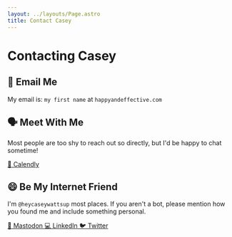 ```yaml
---
layout: ../layouts/Page.astro
title: Contact Casey
---
```


# Contacting Casey

## 📧 Email Me

My email is: `my first name` at `happyandeffective.com`

## 🗣️ Meet With Me

Most people are too shy to reach out so directly, but I'd be happy to chat sometime!

<a class="link text-center" href="https://calendly.com/happyandeffective">
  📆 Calendly
</a>

## 😄 Be My Internet Friend

I'm `@heycaseywattsup` most places. If you aren't a bot, please mention how you found me and include something personal.

<a class="link text-center" href="https://social.coop/@heycaseywattsup">
  🐘 Mastodon
</a>

<a class="link text-center" href="https://www.twitter.com/heycaseywattsup">
  💻 LinkedIn
</a>

<a class="link text-center" href="https://www.twitter.com/heycaseywattsup">
  🐦 Twitter
</a>
